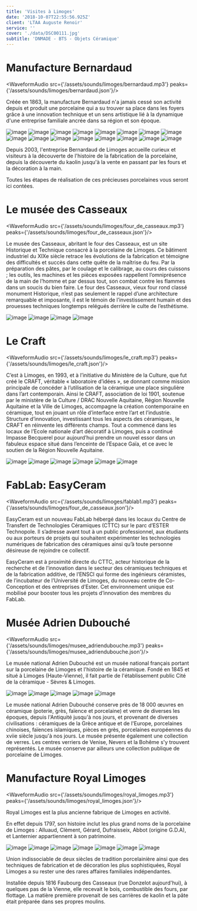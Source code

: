 ```yaml
---
title: 'Visites à Limoges'
date: '2018-10-07T22:55:56.925Z'
client: 'LTAA Auguste Renoir'
service: ''
cover: './data/DSC00111.jpg'
subtitle: 'DNMADE - BTS - Objets Céramique'
---
```



# Manufacture Bernardaud

<WaveformAudio
    src={'/assets/sounds/limoges/bernardaud.mp3'}
    peaks={'/assets/sounds/limoges/bernardaud.json'}/>

Créée en 1863, la manufacture Bernardaud n'a jamais cessé son activité depuis et produit une porcelaine qui a su trouver sa place dans les foyers grâce à une innovation technique et un sens artistique lié à la dynamique d'une entreprise familiale ancrée dans sa région et son époque.

<div className={"content-layout1"}>

![image](DSC09826.jpg)
![image](DSC09843.jpg)
![image](DSC09849.jpg)
![image](DSC09851.jpg)
![image](DSC09855.jpg)
![image](DSC09861.jpg)
![image](DSC09866.jpg)
![image](DSC09885.jpg)
![image](DSC09896.jpg)
![image](DSC09901.jpg)
![image](DSC09903.jpg)
![image](DSC09905.jpg)
![image](DSC09964.jpg)
![image](DSC09969.jpg)
![image](DSC09972.jpg)
![image](DSC09976.jpg)

</div>
Depuis 2003, l'entreprise Bernardaud de Limoges accueille curieux et visiteurs à la découverte de l'histoire de la fabrication de la porcelaine, depuis la découverte du kaolin jusqu'à la vente en passant par les fours et la décoration à la main.

Toutes les étapes de réalisation de ces précieuses porcelaines vous seront ici contées.

# Le musée des Casseaux

<WaveformAudio
    src={'/assets/sounds/limoges/four_de_casseaux.mp3'}
    peaks={'/assets/sounds/limoges/four_de_casseaux.json'}/>

Le musée des Casseaux, abritant le four des Casseaux, est un site Historique et Technique consacré à la porcelaine de Limoges. Ce bâtiment industriel du XIXe siècle retrace les évolutions de la fabrication et témoigne des difficultés et succès dans cette quête de la maîtrise du feu.  Par la préparation des pâtes, par le coulage et le calibrage, au cours des cuissons ; les outils, les machines et les pièces exposées rappellent l’omniprésence de la main de l’homme et par dessus tout, son combat contre les flammes dans un soucis du bien faire. Le four des Casseaux, vieux four rond classé monument Historique, n’est pas seulement le rappel d’une architecture remarquable et imposante, il est le témoin de l’investissement humain et des prouesses techniques longtemps relégués derrière le culte de l’esthétisme.

![image](musee/DSC00021.jpg)
![image](musee/DSC00027.jpg)
![image](musee/DSC00066.jpg)
![image](musee/DSC00080.jpg)

# Le Craft

<WaveformAudio src={'/assets/sounds/limoges/le_craft.mp3'} peaks={'/assets/sounds/limoges/le_craft.json'}/>

C’est à Limoges, en 1993, et à l’initiative du Ministère de la Culture, que fut créé le CRAFT, véritable « laboratoire d’idées », se donnant comme mission principale de concéder à l’utilisation de la céramique une place singulière dans lʼart contemporain. Ainsi le CRAFT, association de loi 1901, soutenue par le ministère de la Culture / DRAC Nouvelle Aquitaine, Région Nouvelle Aquitaine et la Ville de Limoges, accompagne la création contemporaine en céramique, tout en jouant un rôle d’interface entre l’art et l’industrie. Structure d’innovation, investissant tous les aspects des céramiques, le CRAFT en réinvente les différents champs. Tout a commencé dans les locaux de l’Ecole nationale d’art décoratif à Limoges, puis a continué Impasse Becquerel pour aujourd’hui prendre un nouvel essor dans un fabuleux espace situé dans l’enceinte de l’Espace Gaïa, et ce avec le soutien de la Région Nouvelle Aquitaine.

![image](craft/DSC00124.jpg)
![image](craft/DSC00128.jpg)
![image](craft/IMG_20181113_092742.jpg)
![image](craft/IMG_20181113_095347.jpg)
![image](craft/IMG_20181113_095453.jpg)
![image](craft/IMG_20181113_100019.jpg)


# FabLab: EasyCeram

<WaveformAudio
    src={'/assets/sounds/limoges/fablab1.mp3'}
    peaks={'/assets/sounds/limoges/four_de_casseaux.json'}/>

EasyCeram est un nouveau FabLab hébergé dans les locaux du Centre de Transfert de Technologies Céramiques (CTTC) sur le parc d’ESTER Technopole. Il s’adresse avant tout à un public professionnel, aux étudiants ou aux porteurs de projets qui souhaitent expérimenter les technologies numériques de fabrication des céramiques ainsi qu’à toute personne désireuse de rejoindre ce collectif.

EasyCeram est à proximité directe du CTTC, acteur historique de la recherche et de l’innovation dans le secteur des céramiques techniques et de la fabrication additive, de l’ENSCI qui forme des ingénieurs céramistes, de l’incubateur de l’Université de Limoges, du nouveau centre de Co-Conception et des entreprises d’Ester. Cet environnement unique est mobilisé pour booster tous les projets d’innovation des membres du FabLab.

# Musée Adrien Dubouché

<WaveformAudio
    src={'/assets/sounds/limoges/musee_adriendubouche.mp3'}
    peaks={'/assets/sounds/limoges/musee_adriendubouche.json'}/>

Le musée national Adrien Dubouché est un musée national français portant sur la porcelaine de Limoges et l'histoire de la céramique. Fondé en 1845 et situé à Limoges (Haute-Vienne), il fait partie de l'établissement public Cité de la céramique - Sèvres & Limoges.

![image](musee/DSC00021.jpg)
![image](musee/DSC00027.jpg)
![image](musee/DSC00066.jpg)
![image](musee/DSC00080.jpg)
![image](musee/DSC09762.jpg)

Le musée national Adrien Dubouché conserve près de 18 000 œuvres en céramique (poterie, grès, faïence et porcelaine) et verre de diverses les époques, depuis l'Antiquité jusqu'à nos jours, et provenant de diverses civilisations : céramiques de la Grèce antique et de l'Europe, porcelaines chinoises, faïences islamiques, pièces en grès, porcelaines européennes du xviie siècle jusqu'à nos jours. Le musée présente également une collection de verres. Les centres verriers de Venise, Nevers et la Bohême s'y trouvent représentés. Le musée conserve par ailleurs une collection publique de porcelaine de Limoges.

# Manufacture Royal Limoges

<WaveformAudio
    src={'/assets/sounds/limoges/royal_limoges.mp3'}
    peaks={'/assets/sounds/limoges/royal_limoges.json'}/>

Royal Limoges est la plus ancienne fabrique de Limoges en activité.

En effet depuis 1797, son histoire inclut les plus grand noms de la porcelaine de Limoges : Alluaud, Clèment, Gérard, Dufraisseix, Abbot (origine G.D.A), et Lanternier appartiennent à son patrimoine.

![image](royal/DSC00153.jpg)
![image](royal/DSC00155.jpg)
![image](royal/IMG_20181113_133502.jpg)
![image](royal/IMG_20181113_140112.jpg)
![image](royal/IMG_20181113_142623.jpg)
![image](royal/IMG_20181113_142915.jpg)
![image](royal/IMG_20181113_143933.jpg)

Union indissociable de deux siècles de tradition porcelainière ainsi que des techniques de fabrication et de décoration les plus sophistiquées, Royal Limoges a su rester une des rares affaires familiales indépendantes.

Installée depuis 1816 Faubourg des Casseaux (rue Donzelot aujourd'hui), à quelques pas de la Vienne, elle recevait le bois, combustible des fours, par flottage. La matière première provenait de ses carrières de kaolin et la pâte était préparée dans ses propres moulins.
